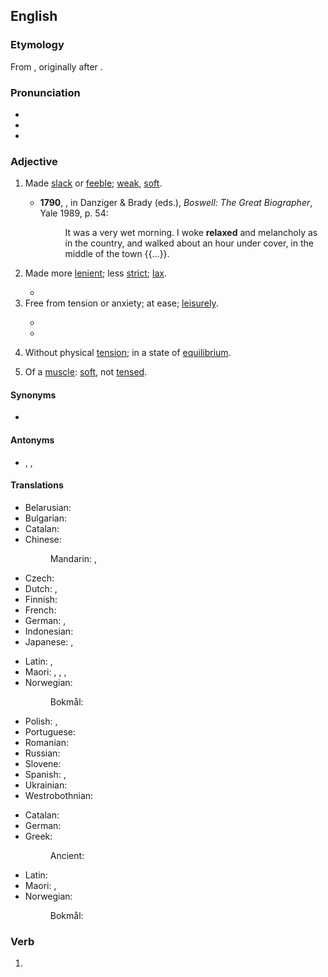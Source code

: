 ==English==

===Etymology===
From {{suffix|en|relax|ed}}, originally after {{der|en|la|relaxātus}}.

===Pronunciation===
* {{IPA|en|/ɹɪˈlækst/}}
* {{audio|en|LL-Q1860 (eng)-Vealhurl-relaxed.wav|Audio (RP)}}
* {{rhymes|en|ækst|s=2}}

===Adjective===
{{en-adj}}

# {{lb|en|obsolete|physiology}} Made [[slack]] or [[feeble]]; [[weak]], [[soft]]. {{defdate|from 15th c.}}
#*'''1790''', {{w|James Boswell}}, in Danziger & Brady (eds.), ''Boswell: The Great Biographer'', Yale 1989, p. 54:
#*:It was a very wet morning. I woke '''relaxed''' and melancholy as in the country, and walked about an hour under cover, in the middle of the town {{...}}.
# Made more [[lenient]]; less [[strict]]; [[lax]]. {{defdate|from 17th c.}}
#: {{ux|en|The '''relaxed''' rules were greatly tightened after the lawsuit.}}
#* {{RQ:Churchill Celebrity|chapter=8|passage=I corralled the judge, and we started off across the fields, in no very mild state of fear of that gentleman's wife, whose vigilance was seldom '''relaxed'''.}}
# Free from tension or anxiety; at ease; [[leisurely]]. {{defdate|from 18th c.}}
#: {{ux|en|He's a '''relaxed''' kind of guy, he never lets himself get upset.}}
#* {{quote-journal|1=en|year=2019|author=Li Huang|author2=James Lambert|title=Another Arrow for the Quiver: A New Methodology for Multilingual Researchers|journal=Journal of Multilingual and Multicultural Development|doi=10.1080/01434632.2019.1596115|page=4|text=Students and faculty members lunch at the cafeteria and naturally communicate freely with one another in a '''relaxed''' and informal setting.}}
#* {{quote-journal|en|date=2022 January 12|author=Paul Bigland|title=Fab Four: the nation's finest stations: Grange-over-Sands|journal=RAIL|issue=948|page=28|text=Even so, this delightful station is well worth a visit, - either to admire the architecture, sip a coffee from the shop, or just soak up the '''relaxed''' atmosphere of the area and watch the birds and other wildlife on the shores right outside the station.}}
# {{lb|en|chiefly|physics}} Without physical [[tension]]; in a state of [[equilibrium]]. {{defdate|from 19th c.}}
# {{lb|en|physiology}} Of a [[muscle]]: [[soft]], not [[tensed]]. {{defdate|from 19th c.}}

====Synonyms====
* {{l|en|calm}}

====Antonyms====
* {{l|en|stressed}}, {{l|en|nervous}}, {{l|en|anxious}}

====Translations====
{{trans-top|having an easy-going mood}}
* Belarusian: {{t|be|рассла́блены}}
* Bulgarian: {{t+|bg|отпу́снат}}
* Catalan: {{t|ca|relaxat}}
* Chinese:
*: Mandarin: {{t+|cmn|輕鬆|sc=Hani}}, {{t+|cmn|轻松|tr=qīngsōng|sc=Hani}}
* Czech: {{t+|cs|uvolněný|m}}
* Dutch: {{t+|nl|rustig}}, {{t+|nl|kalm}}
* Finnish: {{t+|fi|rento}}
* French: {{t+|fr|détendu|m}}
* German: {{t+|de|entspannt}}, {{t+|de|locker}}
* Indonesian: {{t+|id|santai}}
* Japanese: {{t+|ja|くつろぐ|tr=kutsuroida|alt=くつろいだ}}, {{t+|ja|リラックス|tr=rirakkusu shita|alt=リラックスした}}
{{trans-mid}}
* Latin: {{t|la|mītis}}, {{t|la|remissus}}
* Maori: {{t|mi|aumoe}}, {{t|mi|hūmārie}}, {{t|mi|parohe}}, {{t|mi|pāroherohe}}
* Norwegian:
*: Bokmål: {{t+|nb|avslappet}}
* Polish: {{t|pl|rozluźniony}}, {{t|pl|zrelaksowany}}
* Portuguese: {{t+|pt|tranquilo}}
* Romanian: {{t+|ro|relaxat|m}}
* Russian: {{t+|ru|рассла́бленный}}
* Slovene: {{t|sl|sproščen}}
* Spanish: {{t+|es|relajado}}, {{t+|es|tranquilo}}
* Ukrainian: {{t|uk|розсла́блений}}
* Westrobothnian: {{t|gmq-bot|gleij}}
{{trans-bottom}}

{{trans-top|free from tension or anxiety, at ease}}
* Catalan: {{t+|ca|distès}}
* German: {{t+|de|entspannt}}
* Greek:
*: Ancient: {{t|grc|ἄνετος}}
{{trans-mid}}
* Latin: {{t|la|remissus}}
* Maori: {{t|mi|aumoe}}, {{t|mi|pārore}}
* Norwegian:
*: Bokmål: {{t+|nb|avslappet}}
{{trans-bottom}}

===Verb===
{{head|en|verb form}}

# {{en-past of|relax}}